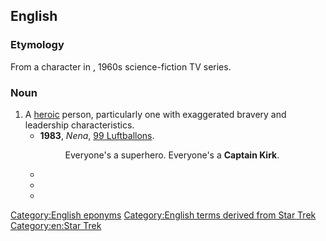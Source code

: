 ==English==

===Etymology===
From a character in ''{{w|Star Trek}}'', 1960s science-fiction TV series.

===Noun===
{{en-noun|head=[[captain|Captain]] [[Kirk]]}}

# A [[heroic]] person, particularly one with exaggerated bravery and leadership characteristics.
#* '''1983''', ''Nena'', [[w:99 Luftballons|99 Luftballons]].
#*: Everyone's a superhero. Everyone's a '''Captain Kirk'''.
#* {{quote-text|en|year=1999|author=Peter D. Hershock|title=Reinventing the Wheel: A Buddhist Response to the Information Age|page=90|passage=There may be times when he is undone by his genius and it is the emotion-rich perspective of a '''Captain Kirk''' that finally saves the day, but this is the "mystery of being human."}}
#* {{quote-text|en|year=2003|author=Dan A. Kimball|title=The Emerging Church: Vintage Christianity for New Generations|passage=Whatever the crisis may be, '''Captain Kirk''' is always at the helm making the decisions.}}
#* {{quote-text|en|year=2004|author=Liam Bracken|title=Exit Only|page=58|passage=Flight engineer is not exactly a '''Captain Kirk''' position, either. But so what?}}

{{C|en|Fictional characters}}

[[Category:English eponyms]]
[[Category:English terms derived from Star Trek]]
[[Category:en:Star Trek]]